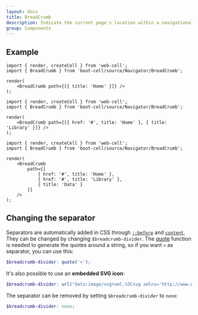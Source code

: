 ```yaml
---
layout: docs
title: BreadCrumb
description: Indicate the current page's location within a navigational hierarchy that automatically adds separators via CSS.
group: Components
---
```




## Example

<Example>
    <BreadCrumb path={[{ title: 'Home' }]} />
</Example>

```TSX
import { render, createCell } from 'web-cell';
import { BreadCrumb } from 'boot-cell/source/Navigator/BreadCrumb';

render(
    <BreadCrumb path={[{ title: 'Home' }]} />
);
```

<Example>
    <BreadCrumb path={[{ href: '#', title: 'Home' }, { title: 'Library' }]} />
</Example>

```TSX
import { render, createCell } from 'web-cell';
import { BreadCrumb } from 'boot-cell/source/Navigator/BreadCrumb';

render(
    <BreadCrumb path={[{ href: '#', title: 'Home' }, { title: 'Library' }]} />
);
```

<Example>
    <BreadCrumb
        path={[
            { href: '#', title: 'Home' },
            { href: '#', title: 'Library' },
            { title: 'Data' }
        ]}
    />
</Example>

```TSX
import { render, createCell } from 'web-cell';
import { BreadCrumb } from 'boot-cell/source/Navigator/BreadCrumb';

render(
    <BreadCrumb
        path={[
            { href: '#', title: 'Home' },
            { href: '#', title: 'Library' },
            { title: 'Data' }
        ]}
    />
);
```

## Changing the separator

Separators are automatically added in CSS through [`::before`][1] and [`content`][2].
They can be changed by changing `$breadcrumb-divider`.
The [quote][3] function is needed to generate the quotes around a string,
so if you want `>` as separator, you can use this:

```scss
$breadcrumb-divider: quote('>');
```

It's also possible to use an **embedded SVG icon**:

```scss
$breadcrumb-divider: url("data:image/svg+xml,%3Csvg xmlns='http://www.w3.org/2000/svg' width='8' height='8'%3E%3Cpath d='M2.5 0L1 1.5 3.5 4 1 6.5 2.5 8l4-4-4-4z' fill='currentColor'/%3E%3C/svg%3E");
```

The separator can be removed by setting `$breadcrumb-divider` to `none`:

```scss
$breadcrumb-divider: none;
```

[1]: https://developer.mozilla.org/en-US/docs/Web/CSS/::before
[2]: https://developer.mozilla.org/en-US/docs/Web/CSS/content
[3]: https://sass-lang.com/documentation/functions/string#quote
